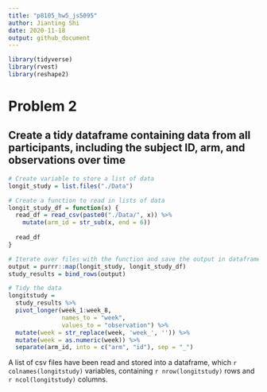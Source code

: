 ```yaml
---
title: "p8105_hw5_js5095"
author: Jianting Shi
date: 2020-11-18
output: github_document
---
```


```r
library(tidyverse)
library(rvest)
library(reshape2)
```

# Problem 2

## Create a tidy dataframe containing data from all participants, including the subject ID, arm, and observations over time

```r
# Create variable to store a list of data
longit_study = list.files("./Data")

# Create a function to read in lists of data
longit_study_df = function(x) {
  read_df = read_csv(paste0("./Data/", x)) %>% 
    mutate(arm_id = str_sub(x, end = 6))
    
  read_df
}

# Iterate over files with the function and save the output in dataframe
output = purrr::map(longit_study, longit_study_df)
study_results = bind_rows(output) 

# Tidy the data
longitstudy = 
  study_results %>% 
  pivot_longer(week_1:week_8,
               names_to = "week", 
               values_to = "observation") %>% 
  mutate(week = str_replace(week, 'week_', '')) %>% 
  mutate(week = as.numeric(week)) %>% 
  separate(arm_id, into = c("arm", "id"), sep = "_")
```

A list of csv files have been read and stored into a dataframe, which `r colnames(longitstudy)` variables, containing `r nrow(longitstudy)` rows and `r ncol(longitstudy)` columns.



